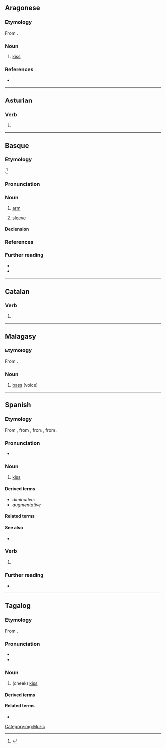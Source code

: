 {{also|besó|běšo}}
==Aragonese==

===Etymology===
From {{inh|an|la|basium}}.

===Noun===
{{an-noun|m|besos}}

# [[kiss]]

===References===
* {{R:DBLA}}

----

==Asturian==

===Verb===
{{ast-verb form}}

# {{inflection of|ast|besar||1|s|pres|ind}}

----

==Basque==
{{picdic|image=Arm_flex_supinate.jpg
|width=240
|height=310
|labels=
{{picdiclabel|eu|color=white|fontsize=12|posx=290|posy=190|link=sorbalda|align=right}}
{{picdiclabel|eu|color=white|fontsize=12|posx=150|posy=240|link=besondo}}
{{picdiclabel|eu|color=white|fontsize=12|posx=60|posy=235|link=ukondu}}
{{picdiclabel|eu|color=white|fontsize=12|posx=95|posy=150|link=besaurre}}
{{picdiclabel|eu|color=white|fontsize=12|posx=200|posy=90|link=eskumutur|align=right}}
{{picdiclabel|eu|color=white|fontsize=12|posx=170|posy=65|link=esku}}
|detail1=Click on labels in the image}}

===Etymology===
{{unk|eu}}.<ref>{{R:EDB|137}}</ref>

===Pronunciation===
{{eu-IPA}}

===Noun===
{{eu-noun|in}}

# [[arm]]
#: {{usex|eu|Zure '''besoek''' gihar gehiegi dituzte, higuin pixka bat egiten dute.|Your '''arms''' are too muscled, they’re a bit disgusting.}}
# [[sleeve]]
#: {{usex|eu|Jaka honen '''besoak''' luzeegiak dira niretzat.|This jacket’s '''sleeves''' are too long for me.}}
#: {{syn|eu|mahuka|manga}}

====Declension====
{{eu-decl-inanim}}

===References===
<references/>

===Further reading===
* {{R:EH}}
* {{R:OEH}}

----

==Catalan==

===Verb===
{{head|ca|verb form}}

# {{ca-verb form of|p=1|n=sg|t=pres|m=ind|besar}}

----

==Malagasy==

===Etymology===
From {{bor|mg|en|bass}}.

===Noun===
{{head|mg|nouns}}

# [[bass]] (voice)

[[Category:mg:Music]]

----

==Spanish==

===Etymology===
From {{inh|es|osp|-}}, from {{inh|es|VL.||*baisu(m)}}, from {{inh|es|la|bāsium}}, from {{der|es|ine-pro|*bu}}.

===Pronunciation===
{{es-IPA}}
* {{hyph|es|be|so}}

===Noun===
{{es-noun|m}}

# [[kiss]]

====Derived terms====
* ''diminutive'': '''{{l|es|besito}}'''
* ''augmentative'': '''{{l|es|besote}}'''
{{col3|es
|beso blanco
|beso con lengua
|beso francés
|beso negro
|comer a besos
}}

====Related terms====
{{rel3
|es|besar
|besucar
|besuquear
}}

====See also====
* {{l|es|ósculo}}

===Verb===
{{head|es|verb form}}

# {{es-verb form of|ending=ar|mood=indicative|tense=present|pers=1|number=singular|besar}}

===Further reading===
* {{R:DRAE}}

----

==Tagalog==

===Etymology===
From {{bor|tl|es|beso}}.

===Pronunciation===
* {{hyph|tl|be|so}}
* {{tl-IPA}}

===Noun===
{{tl-noun}}

# (cheek) [[kiss]] {{gl|light touch of cheek with cheek between person}}

====Derived terms====
{{der3|tl|magbeso|bumeso|besuhan}}

====Related terms====
* {{l|tl|halik}}
